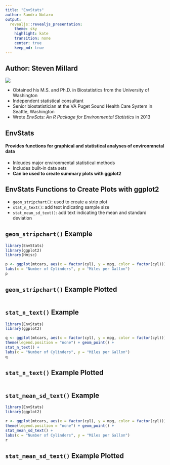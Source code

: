 ```yaml
---
title: "EnvStats"
author: Sandra Notaro
output: 
  revealjs::revealjs_presentation:
    theme: sky
    highlight: kate
    transition: none
    center: true
    keep_md: true
---
```


## Author: Steven Millard

![](Steven_Millard.jpg)

- Obtained his M.S. and Ph.D. in Biostatistics from the University of Washington
- Independent statistical consultant
- Senior biostatistician at the VA Puget Sound Health Care System in Seattle, Washington
- Wrote _EnvSats: An R Package for Environmental Statistics_ in 2013

## EnvStats

#### Provides functions for graphical and statistical analyses of environmnetal data
- Inlcudes major environmental statistical methods
- Includes built-in data sets
- __Can be used to create summary plots with ggplot2__

## EnvStats Functions to Create Plots with ggplot2
- `geom_stripchart()`: used to create a strip plot
- `stat_n_text()`: add text indicating sample size
- `stat_mean_sd_text()`: add text indicating the mean and standard deviation

## `geom_stripchart()` Example
```r
library(EnvStats)
library(ggplot2)
library(Hmisc)
```

```r
p <- ggplot(mtcars, aes(x = factor(cyl), y = mpg, color = factor(cyl))) + geom_stripchart() +
labs(x = "Number of Cylinders", y = "Miles per Gallon")
p
```

## `geom_stripchart()` Example Plotted
```r
```

## `stat_n_text()` Example
```r
library(EnvStats)
library(ggplot2)
```

```r
q <- ggplot(mtcars, aes(x = factor(cyl), y = mpg, color = factor(cyl))) +
theme(legend.position = "none") + geom_point() +
stat_n_text() +
labs(x = "Number of Cylinders", y = "Miles per Gallon")
q
```

## `stat_n_text()` Example Plotted
```r
```

## `stat_mean_sd_text()` Example
```r
library(EnvStats)
library(ggplot2)
```

```r
r <- ggplot(mtcars, aes(x = factor(cyl), y = mpg, color = factor(cyl))) +
theme(legend.position = "none") + geom_point() +
stat_mean_sd_text() +
labs(x = "Number of Cylinders", y = "Miles per Gallon")
r
```

## `stat_mean_sd_text()` Example Plotted
```r
```